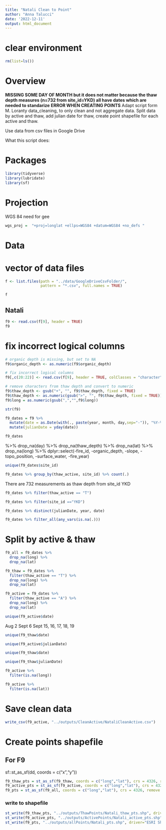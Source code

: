 ```yaml
---
title: "Natali Clean to Point"
author: "Anna Talucci"
date: '2022-12-11'
output: html_document
---
```





# clear environment
```r
rm(list=ls())
```

# Overview
**MISSING SOME DAY OF MONTH but it does not matter because the thaw depth measures (n=732 from site_id=YKD) all have dates which are needed to standarize** **ERROR WHEN CREATING POINTS**
Adapt script form M. Loranty data_cleaning, to only clean and not aggregate data. Split data by active and thaw, add julian date for thaw, create point shapefile for each active and thaw.

Use data from csv files in Google Drive

What this script does:


# Packages

```r
library(tidyverse)
library(lubridate)
library(sf)
```
# Projection

WGS 84 need for gee
```r
wgs_proj =  "+proj=longlat +ellps=WGS84 +datum=WGS84 +no_defs "
```

# Data

# vector of data files
```r
f <- list.files(path = "../data/GoogleDriveCsvFolder/",
                pattern = "*.csv", full.names = TRUE)
```

```r
f
```



## Natali
```r
f9 <- read.csv(f[9], header = TRUE)
f9
```

# fix incorrect logical columns
```r
# organic depth is missing, but set to NA
f9$organic_depth <- as.numeric(f9$organic_depth)

# fix incorrect logical columns
f9[,c(20:22)] <- read.csv(f[9], header = TRUE, colClasses = "character")[,c(20:22)]

# remove characters from thaw depth and convert to numeric
f9$thaw_depth <- gsub("+", "", f9$thaw_depth, fixed = TRUE)
f9$thaw_depth <- as.numeric(gsub(">", "", f9$thaw_depth, fixed = TRUE))
f9$long = as.numeric(gsub(",","",f9$long))
```

```r
str(f9)
```

```r
f9_dates = f9 %>%
  mutate(date = as.Date(with(., paste(year, month, day,sep="-")), "%Y-%m-%d")) %>%
  mutate(julianDate = yday(date)) 

f9_dates
```
%>%
  drop_na(day) %>%
  drop_na(thaw_depth) %>%
  drop_na(lat) %>%
  drop_na(long) %>%
  dplyr::select(-fire_id, -organic_depth, -slope, -topo_position, -surface_water, -fire_year) 



```r
unique(f9_dates$site_id)
```
```r
f9_dates %>% group_by(thaw_active, site_id) %>% count(.)
```
There are 732 measurements as thaw depth from site_id YKD

```r
f9_dates %>% filter(thaw_active == "T")
```
```r
f9_dates %>% filter(site_id =="YKD")
```

```r
f9_dates %>% distinct(julianDate, year, date)
```
```r
f9_dates %>% filter_all(any_vars(is.na(.))) 
```

# Split by active & thaw
```r
f9_all = f9_dates %>% 
  drop_na(long) %>%
  drop_na(lat)

f9_thaw = f9_dates %>% 
  filter(thaw_active == "T") %>%
  drop_na(long) %>%
  drop_na(lat)

f9_active = f9_dates %>% 
  filter(thaw_active == "A") %>%
  drop_na(long) %>%
  drop_na(lat)
```

```r
unique(f9_active$date)
```
Aug 2
Sept 6
Sept 15, 16, 17, 18, 19

```r
unique(f9_thaw$date)
```

```r
unique(f9_active$julianDate)
```

```r
unique(f9_thaw$date)
```

```r
unique(f9_thaw$julianDate)
```

```r
f9_active %>% 
  filter(is.na(long))

f9_active %>% 
  filter(is.na(lat))
```

# Save clean data
```r
write_csv(f9_active, "../outputs/CleanActive/NataliCleanActive.csv")
```

# Create points shapefile

## For F9
sf::st_as_sf(dd, coords = c("x","y"))
```r
f9_thaw_pts = st_as_sf(f9_thaw, coords = c("long","lat"), crs = 4326, remove = FALSE)
f9_active_pts = st_as_sf(f9_active, coords = c("long","lat"), crs = 4326, remove = FALSE)
f9_pts = st_as_sf(f9_all, coords = c("long","lat"), crs = 4326, remove = FALSE)
```


### write to shapefile
```r
st_write(f9_thaw_pts, "../outputs/ThawPoints/Natali_thaw_pts.shp", driver="ESRI Shapefile")
st_write(f9_active_pts, "../outputs/ActivePoints/Natali_active_pts.shp", driver="ESRI Shapefile")
st_write(f9_pts, "../outputs/allPoints/Natali_pts.shp", driver="ESRI Shapefile")
```